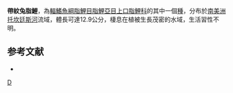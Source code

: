 {{Speciesbox 
| genus = Leporinus
| species = taeniofasciatus
| authority = [[Britski|Britski]], 1997
| status = NE
| status_system = IUCN3.1
}}
'''帶紋兔脂鯉'''，為[[輻鰭魚綱|輻鰭魚綱]][[脂鯉目|脂鯉目]][[脂鯉亞目|脂鯉亞目]][[上口脂鯉科|上口脂鯉科]]的其中一個[[種|種]]，分布於[[南美洲|南美洲]][[托坎廷斯河|托坎廷斯河]]流域，體長可達12.9公分，棲息在植被生長茂密的水域，生活習性不明。

==参考文献==
{{refbegin}}
*{{FishBase_species|genus=Leporinus|species=taeniofasciatus|year=2013|month=9}}
{{refend}}
{{Taxonbar}}

[[Category:兔脂鯉屬|D]]